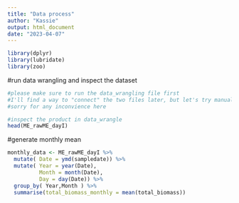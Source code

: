```yaml
---
title: "Data process"
author: "Kassie"
output: html_document
date: "2023-04-07"
---
```


```r
library(dplyr)
library(lubridate)
library(zoo)
```

#run data wrangling and inspect the dataset
```r
#please make sure to run the data_wrangling file first
#I'll find a way to "connect" the two files later, but let's try manually first
#sorry for any inconvience here

#inspect the product in data_wrangle
head(ME_rawME_dayI)
```

#generate monthly mean
```r
monthly_data <- ME_rawME_dayI %>%
  mutate( Date = ymd(sampledate)) %>% 
  mutate( Year = year(Date), 
          Month = month(Date), 
          Day = day(Date)) %>%
  group_by( Year,Month ) %>%
  summarise(total_biomass_monthly = mean(total_biomass))

```


